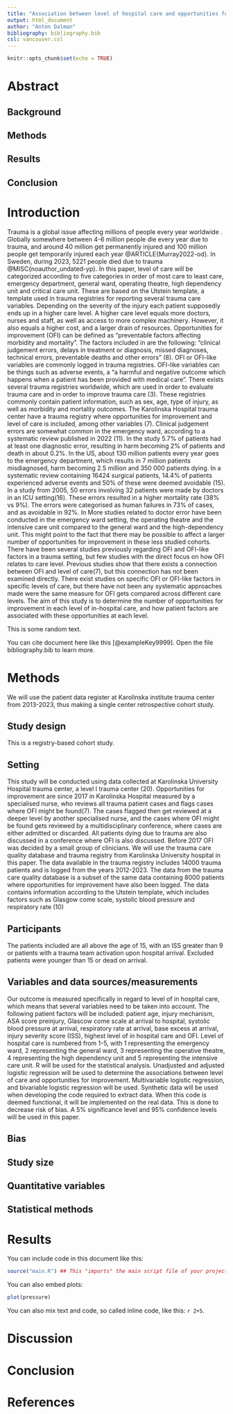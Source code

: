 ```yaml
---
title: "Association between level of hospital care and opportunities for improvement in adult trauma patients"
output: html_document
author: "Anton Dalman"
bibliography: bibliography.bib
csl: vancouver.csl
---
```


```r
knitr::opts_chunk$set(echo = TRUE)
```

```{=html}
<!-- This is an R Markdown document. Markdown is a simple formatting
syntax for authoring HTML, PDF, and MS Word documents. For more
details on using R Markdown see http://rmarkdown.rstudio.com -->
```
```{=html}
<!-- This is a comment and will not be present in the compiled
document. Try "knitting" this document by clicking the knit button up
to the left, or by running `rmarkdown::render("manuscript.Rmd")` in
the console and you should only see headings -->
```
```{=html}
<!-- Structure and most comments are from the Strengthening the
reporting of observational studies in epidemiology (STROBE) statement,
see https://www.strobe-statement.org/. For more explanations see the
paper Strengthening the Reporting of Observational Studies in
Epidemiology (STROBE):explanation and elaboration.  -->
```
```{=html}
<!-- Indicate the study’s design with a commonly used term in the
title, for example: "Associations between resuscitation interventions
and opportunities for improvement in adult trauma patients: A cohort
study" -->
```
# Abstract

```{=html}
<!-- Provide in the abstract an informative and balanced summary of
what was done and what was found. Not more than 300 words. -->
```
## Background

## Methods

## Results

## Conclusion

# Introduction

Trauma is a global issue affecting millions of people every year worldwide . Globally somewhere between 4-6 million people die every year due to trauma, and around 40 million get permanently injured and 100 million people get temporarily injured each year @ARTICLE{Murray2022-od}. In Sweden, during 2023, 5221 people died due to trauma @MISC{noauthor_undated-yp}.
In this paper, level of care will be categorized according to five categories in order of most care to least care, emergency department, general ward, operating theatre, high dependency unit and critical care unit. These are based on the Utstein template, a template used in trauma registries for reporting several trauma care variables. Depending on the severity of the injury each patient supposedly ends up in a higher care level. A higher care level equals more doctors, nurses and staff, as well as access to more complex machinery. However, it also equals a higher cost, and a larger drain of resources.
Opportunities for improvement (OFI) can be defined as “preventable factors affecting morbidity and mortality”. The factors included in are the following: “clinical judgement errors, delays in treatment or diagnosis, missed diagnoses, technical errors, preventable deaths and other errors” (8). OFI or OFI-like variables are commonly logged in trauma registries. OFI-like variables can be things such as adverse events, a “a harmful and negative outcome which happens when a patient has been provided with medical care”. 
There exists several trauma registries worldwide, which are used in order to evaluate trauma care and in order to improve trauma care (3). These registries commonly contain patient information, such as sex, age, type of injury, as well as morbidity and mortality outcomes. The Karolinska Hospital trauma center have a trauma registry where opportunities for improvement and level of care is included, among other variables (7). 
Clinical judgement errors are somewhat common in the emergency ward, according to a systematic review published in 2022 (11). In the study 5.7% of patients had at least one diagnostic error, resulting in harm becoming 2% of patients and death in about 0.2%. In the US, about 130 million patients every year goes to the emergency department, which results in 7 million patients misdiagnosed, harm becoming 2.5 million and 350 000 patients dying. In a systematic review containing 16424 surgical patients, 14.4% of patients experienced adverse events and 50% of these were deemed avoidable (15). In a study from 2005, 50 errors involving 32 patients were made by doctors in an ICU setting(16). These errors resulted in a higher mortality rate (38% vs 9%). The errors were categorised as human failures in 73% of cases, and as avoidable in 92%. In
More studies related to doctor error have been conducted in the emergency ward setting, the operating theatre and the intensive care unit compared to the general ward and the high-dependency unit. This might point to the fact that there may be possible to affect a larger number of opportunities for improvement in these less studied cohorts.
There have been several studies previously regarding OFI and OFI-like factors in a trauma setting, but few studies with the direct focus on how OFI relates to care level. Previous studies show that there exists a connection between OFI and level of care(7), but this connection has not been examined directly. There exist studies on specific OFI or OFI-like factors in specific levels of care, but there have not been any systematic approaches made were the same measure for OFI gets compared across different care levels. 
The aim of this study is to determine the number of opportunities for improvement in each level of in-hospital care, and how patient factors are associated with these opportunities at each level.



```{=html}
<!-- Explain the scientific background and rationale for the
investigation being reported. End by stating the aim or specific
objectives, including any prespecified hypotheses. The introduction
should not be longer than 1-1.5 pages, typically 4-5 paragraphs, each
6-8 lines long. Support every statement with a citation -->
```
This is some random text.

You can cite document here like this [@exampleKey9999]. Open the file bibliography.bib to learn more.

# Methods

We will use the patient data register at Karolinska institute trauma center from 2013-2023, thus making a single center retrospective cohort study. 

## Study design

This is a registry-based cohort study.

<!-- Present key elements of study design -->

## Setting

This study will be conducted using data collected at Karolinska University Hospital trauma center, a level I trauma center (20). Opportunities for improvement are since 2017 in Karolinska Hospital measured by a specialised nurse, who reviews all trauma patient cases and flags cases where OFI might be found(7). The cases flagged then get reviewed at a deeper level by another specialised nurse, and the cases where OFI might be found gets reviewed by a multidisciplinary conference, where cases are either admitted or discarded. All patients dying due to trauma are also discussed in a conference where OFI is also discussed. Before 2017 OFI was decided by a small group of clinicians.
We will use the trauma care quality database and trauma registry from Karolinska University hospital in this paper. The data available in the trauma registry includes 14000 trauma patients and is logged from the years 2012-2023. The data from the trauma care quality database is a subset of the same data containing 8000 patients where opportunities for improvement have also been logged. The data contains information according to the Utstein template, which includes factors such as Glasgow come scale, systolic blood pressure and respiratory rate (10)


```{=html}
<!-- Describe the setting, locations, and relevant dates, including
periods of recruitment, exposure, follow-up, and data collection -->
```
## Participants

The patients included are all above the age of 15, with an ISS greater than 9 or patients with a trauma team activation upon hospital arrival. Excluded patients were younger than 15 or dead on arrival.

```{=html}
<!-- Cohort study: Give the eligibility criteria, and the sources and
methods of selection of participants. Describe methods of
follow-up. For matched studies, give matching criteria and number of
exposed and unexposed -->
```
```{=html}
<!-- Case-control study: Give the eligibility criteria, and the
sources and + methods of case ascertainment and control
selection. Give the rationale for the choice of cases and
controls. For matched studies, give matching criteria and the number
of controls per case -->
```
```{=html}
<!-- Cross-sectional study: Give the eligibility criteria, and the
sources and methods of selection of participants -->
```
## Variables and data sources/measurements

Our outcome is measured specifically in regard to level of in hospital care, which means that several variables need to be taken into account. The following patient factors will be included: patient age, injury mechanism, ASA score preinjury, Glascow come scale at arrival to hospital, systolic blood pressure at arrival, respiratory rate at arrival, base excess at arrival, injury severity score (ISS), highest level of in hospital care and OFI. Level of hospital care is numbered from 1-5, with 1 representing the emergency ward, 2 representing the general ward, 3 representing the operative theatre, 4 representing the high dependency unit and 5 representing the intensive care unit.
R will be used for the statistical analysis. Unadjusted and adjusted logistic regression will be used to determine the associations between level of care and opportunities for improvement. Multivariable logistic regression, and bivariable logistic regression will be used. Synthetic data will be used when developing the code required to extract data. When this code is deemed functional, it will be implemented on the real data. This is done to decrease risk of bias. A 5% significance level and 95% confidence levels will be used in this paper.


```{=html}
<!-- Clearly define all outcomes, exposures, predictors, potential
confounders, and effect modifiers. Give diagnostic criteria, if
applicable. For each variable of interest, give sources of data and
details of methods of assessment (measurement). Describe comparability
of assessment methods if there is more than one group -->
```
## Bias

<!-- Describe any efforts to address potential sources of bias -->

## Study size

<!-- Explain how the study size was arrived at -->

## Quantitative variables

```{=html}
<!-- Explain how quantitative variables were handled in the
analyses. If applicable, describe which groupings were chosen and why
-->
```
## Statistical methods

```{=html}
<!-- 

(a) Describe all statistical methods, including those used to control
for confounding

(b) Describe any methods used to examine subgroups and interactions

(c) Explain how missing data were addressed 

(d) 

Cohort study: If applicable, explain how loss to follow-up was addressed 

Case-control study:If applicable, explain how matching of cases and
controls was addressed

Cross-sectional study: If applicable, describe analytical methods
taking account of sampling strategy

(e) Describe any sensitivity analyses
-->
```
# Results

```{=html}
<!-- 

Participants
------------

(a) Report numbers of individuals at each stage of study—eg numbers
potentially eligible, examined for eligibility, confirmed eligible,
included in the study, completing follow-up, and analysed

(b) Give reasons for non-participation at each stage

(c) Consider use of a flow diagram

Descriptive data
----------------

(a) Give characteristics of study participants (eg demographic,
clinical, social) and information on exposures and potential
confounders

(b) Indicate number of participants with missing data for each
variable of interest

(c) Cohort study — Summarise follow-up time (eg, average and total
amount)

Outcome data
------------

Cohort study — Report numbers of outcome events or summary measures
over time

Case-control study — Report numbers in each exposure category, or
summary measures of exposure

Cross-sectional study — Report numbers of outcome events or summary
measures

Main results
------------

(a) Give unadjusted estimates and, if applicable, confounder-adjusted
estimates and their precision (eg, 95% confidence interval). Make
clear which confounders were adjusted for and why they were included

(b) Report category boundaries when continuous variables were
categorized

(c) If relevant, consider translating estimates of relative risk into
absolute risk for a meaningful time period

Other analyses 
--------------

Report other analyses done—eg analyses of subgroups and interactions,
and sensitivity analyses 
-->
```
You can include code in this document like this:

```r
source("main.R") ## This "imports" the main script file of your project and run any code in it
```



You can also embed plots:

```r
plot(pressure)
```

You can also mix text and code, so called inline code, like this: `r 2+5`.

# Discussion

```{=html}
<!--

Key results
-----------
Summarise key results with reference to study objectives

Limitations
-----------

Discuss limitations of the study, taking into account sources of
potential bias or imprecision.  Discuss both direction and magnitude
of any potential bias

Interpretation
--------------

Give a cautious overall interpretation of results considering
objectives, limitations, multiplicity of analyses, results from
similar studies, and other relevant evidence

Generalisability
----------------

Discuss the generalisability (external validity) of the study results

-->
```
# Conclusion

<!-- Give a short conclusion, corresponding to the aim -->

# References

<!-- Do not edit by hand, references will be inserted and formatted automatically once you knit this document -->
